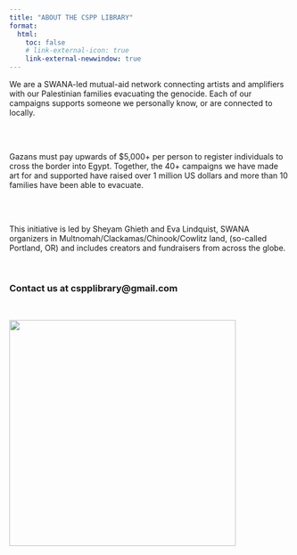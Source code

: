 ```yaml
---
title: "ABOUT THE CSPP LIBRARY"
format: 
  html:
    toc: false
    # link-external-icon: true
    link-external-newwindow: true
---
```


We are a SWANA-led mutual-aid network connecting artists and amplifiers with our Palestinian families evacuating the genocide. Each of our campaigns supports someone we personally know, or are connected to locally.

<br> <br>

Gazans must pay upwards of \$5,000+ per person to register individuals to cross the border into Egypt. Together, the 40+ campaigns we have made art for and supported have raised over 1 million US dollars and more than 10 families have been able to evacuate.

<br> <br>

This initiative is led by Sheyam Ghieth and Eva Lindquist, SWANA organizers in Multnomah/Clackamas/Chinook/Cowlitz land, (so-called Portland, OR) and includes creators and fundraisers from across the globe.

<br>

### Contact us at cspplibrary\@gmail.com

<br>

[![](images/CSPPBookplatePink copy.png){width="406"}](https://www.instagram.com/cspp.pdx)
